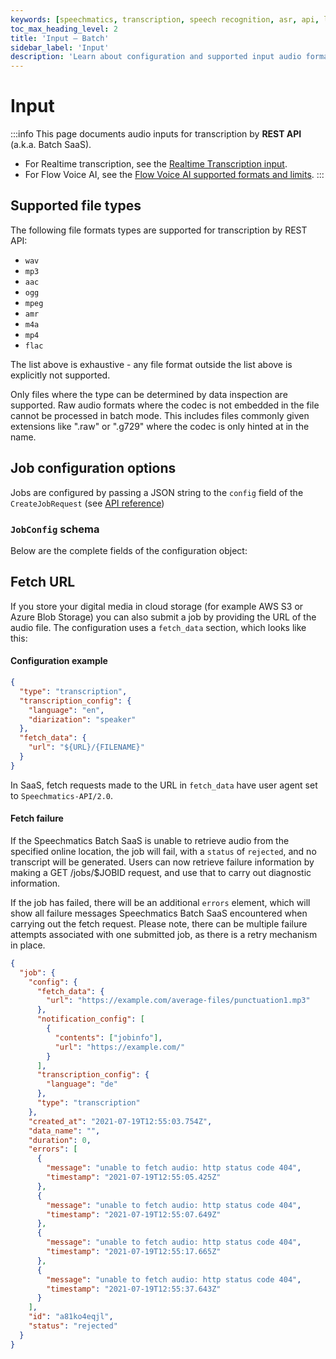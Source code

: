 ```yaml
---
keywords: [speechmatics, transcription, speech recognition, asr, api, limits]
toc_max_heading_level: 2
title: 'Input – Batch'
sidebar_label: 'Input'
description: 'Learn about configuration and supported input audio formats for the Speechmatics Batch API'
---
```


# Input

:::info
This page documents audio inputs for transcription by **REST API** (a.k.a. Batch SaaS).
* For Realtime transcription, see the [Realtime Transcription input](/speech-to-text/realtime/input).
* For Flow Voice AI, see the [Flow Voice AI supported formats and limits](/voice-agents-flow/supported-formats-and-limits).
:::

## Supported file types

The following file formats types are supported for transcription by REST API:

- `wav`
- `mp3`
- `aac`
- `ogg`
- `mpeg`
- `amr`
- `m4a`
- `mp4`
- `flac`

The list above is exhaustive - any file format outside the list above is explicitly not supported.

Only files where the type can be determined by data inspection are supported. Raw audio formats where the codec is not embedded in the file cannot be processed in batch mode. This includes files commonly given extensions like ".raw" or ".g729" where the codec is only hinted at in the name.

## Job configuration options

Jobs are configured by passing a JSON string to the `config` field of the `CreateJobRequest` (see [API reference](/api-ref/batch/create-a-new-job))

### `JobConfig` schema

Below are the complete fields of the configuration object:

<SchemaNode schema={batchSchema.definitions.JobConfig} />


## Fetch URL

If you store your digital media in cloud storage (for example AWS S3 or Azure Blob Storage) you can also submit a job by providing the URL of the audio file. The configuration uses a `fetch_data` section, which looks like this:

#### Configuration example

```json
{
  "type": "transcription",
  "transcription_config": {
    "language": "en",
    "diarization": "speaker"
  },
  "fetch_data": {
    "url": "${URL}/{FILENAME}"
  }
}
```

In SaaS, fetch requests made to the URL in `fetch_data` have user agent set to `Speechmatics-API/2.0`.

#### Fetch failure

If the Speechmatics Batch SaaS is unable to retrieve audio from the specified online location, the job will fail, with a `status` of `rejected`, and no transcript will be generated. Users can now retrieve failure information by making a GET /jobs/$JOBID request, and use that to carry out diagnostic information.

If the job has failed, there will be an additional `errors` element, which will show all failure messages Speechmatics Batch SaaS encountered when carrying out the fetch request. Please note, there can be multiple failure attempts associated with one submitted job, as there is a retry mechanism in place.

```json
{
  "job": {
    "config": {
      "fetch_data": {
        "url": "https://example.com/average-files/punctuation1.mp3"
      },
      "notification_config": [
        {
          "contents": ["jobinfo"],
          "url": "https://example.com/"
        }
      ],
      "transcription_config": {
        "language": "de"
      },
      "type": "transcription"
    },
    "created_at": "2021-07-19T12:55:03.754Z",
    "data_name": "",
    "duration": 0,
    "errors": [
      {
        "message": "unable to fetch audio: http status code 404",
        "timestamp": "2021-07-19T12:55:05.425Z"
      },
      {
        "message": "unable to fetch audio: http status code 404",
        "timestamp": "2021-07-19T12:55:07.649Z"
      },
      {
        "message": "unable to fetch audio: http status code 404",
        "timestamp": "2021-07-19T12:55:17.665Z"
      },
      {
        "message": "unable to fetch audio: http status code 404",
        "timestamp": "2021-07-19T12:55:37.643Z"
      }
    ],
    "id": "a81ko4eqjl",
    "status": "rejected"
  }
}
```
